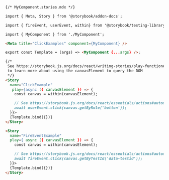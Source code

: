 ```md
{/* MyComponent.stories.mdx */}

import { Meta, Story } from '@storybook/addon-docs';

import { fireEvent, userEvent, within} from '@storybook/testing-library';

import { MyComponent } from './MyComponent';

<Meta title="ClickExamples" component={MyComponent} />

export const Template = (args) => <MyComponent {...args} />;

{/*  
 See https://storybook.js.org/docs/react/writing-stories/play-function#working-with-the-canvas
 to learn more about using the canvasElement to query the DOM
 */}
<Story
  name="ClickExample"
   play={async ({ canvasElement }) => {
    const canvas = within(canvasElement);

    // See https://storybook.js.org/docs/react/essentials/actions#automatically-matching-args to learn how to setup logging in the Actions panel
    await userEvent.click(canvas.getByRole('button'));
  }}>
  {Template.bind({})}
</Story>

<Story
  name="FireEventExample"
  play={ async ({ canvasElement }) => {
    const canvas = within(canvasElement);

    // See https://storybook.js.org/docs/react/essentials/actions#automatically-matching-args to learn how to setup logging in the Actions panel
    await fireEvent.click(canvas.getByTestId('data-testid'));
  }}>
  {Template.bind({})}
</Story>
```